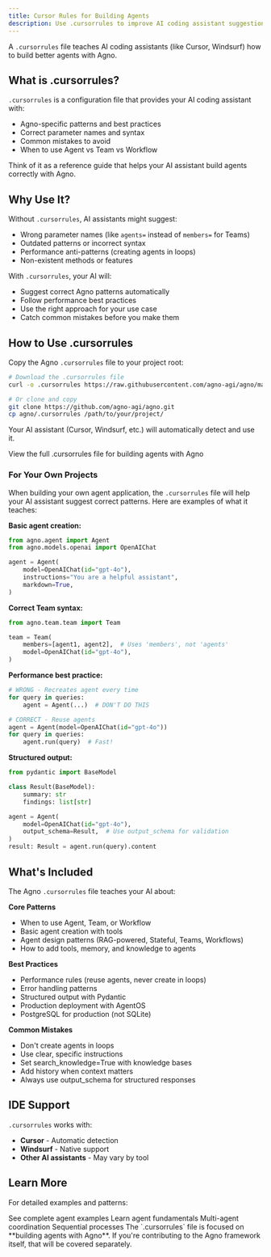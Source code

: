 ```yaml
---
title: Cursor Rules for Building Agents
description: Use .cursorrules to improve AI coding assistant suggestions when building agents with Agno
---
```


A `.cursorrules` file teaches AI coding assistants (like Cursor, Windsurf) how to build better agents with Agno.

## What is .cursorrules?

`.cursorrules` is a configuration file that provides your AI coding assistant with:
- Agno-specific patterns and best practices
- Correct parameter names and syntax
- Common mistakes to avoid
- When to use Agent vs Team vs Workflow

Think of it as a reference guide that helps your AI assistant build agents correctly with Agno.

## Why Use It?

Without `.cursorrules`, AI assistants might suggest:
- Wrong parameter names (like `agents=` instead of `members=` for Teams)
- Outdated patterns or incorrect syntax
- Performance anti-patterns (creating agents in loops)
- Non-existent methods or features

With `.cursorrules`, your AI will:
- Suggest correct Agno patterns automatically
- Follow performance best practices
- Use the right approach for your use case
- Catch common mistakes before you make them

## How to Use .cursorrules

Copy the Agno `.cursorrules` file to your project root:

```bash
# Download the .cursorrules file
curl -o .cursorrules https://raw.githubusercontent.com/agno-agi/agno/main/.cursorrules

# Or clone and copy
git clone https://github.com/agno-agi/agno.git
cp agno/.cursorrules /path/to/your/project/
```

Your AI assistant (Cursor, Windsurf, etc.) will automatically detect and use it.

<Card title="View .cursorrules on GitHub" icon="github" href="https://github.com/agno-agi/agno/blob/main/.cursorrules">
  View the full .cursorrules file for building agents with Agno
</Card>

### For Your Own Projects

When building your own agent application, the `.cursorrules` file will help your AI assistant suggest correct patterns. Here are examples of what it teaches:

**Basic agent creation:**
```python
from agno.agent import Agent
from agno.models.openai import OpenAIChat

agent = Agent(
    model=OpenAIChat(id="gpt-4o"),
    instructions="You are a helpful assistant",
    markdown=True,
)
```

**Correct Team syntax:**
```python
from agno.team.team import Team

team = Team(
    members=[agent1, agent2],  # Uses 'members', not 'agents'
    model=OpenAIChat(id="gpt-4o"),
)
```

**Performance best practice:**
```python
# WRONG - Recreates agent every time
for query in queries:
    agent = Agent(...)  # DON'T DO THIS

# CORRECT - Reuse agents
agent = Agent(model=OpenAIChat(id="gpt-4o"))
for query in queries:
    agent.run(query)  # Fast!
```

**Structured output:**
```python
from pydantic import BaseModel

class Result(BaseModel):
    summary: str
    findings: list[str]

agent = Agent(
    model=OpenAIChat(id="gpt-4o"),
    output_schema=Result,  # Use output_schema for validation
)
result: Result = agent.run(query).content
```

## What's Included

The Agno `.cursorrules` file teaches your AI about:

**Core Patterns**
- When to use Agent, Team, or Workflow
- Basic agent creation with tools
- Agent design patterns (RAG-powered, Stateful, Teams, Workflows)
- How to add tools, memory, and knowledge to agents

**Best Practices**
- Performance rules (reuse agents, never create in loops)
- Error handling patterns
- Structured output with Pydantic
- Production deployment with AgentOS
- PostgreSQL for production (not SQLite)

**Common Mistakes**
- Don't create agents in loops
- Use clear, specific instructions
- Set search_knowledge=True with knowledge bases
- Add history when context matters
- Always use output_schema for structured responses

## IDE Support

`.cursorrules` works with:
- **Cursor** - Automatic detection
- **Windsurf** - Native support
- **Other AI assistants** - May vary by tool

## Learn More

For detailed examples and patterns:

<CardGroup cols={2}>
  <Card title="Agent Examples" icon="code" href="/examples/getting-started">
    See complete agent examples
  </Card>
  
  <Card title="Agent Concepts" icon="book" href="/concepts/agents/introduction">
    Learn agent fundamentals
  </Card>
  
  <Card title="Teams" icon="users" href="/concepts/teams/introduction">
    Multi-agent coordination
  </Card>
  
  <Card title="Workflows" icon="workflow" href="/concepts/workflows/introduction">
    Sequential processes
  </Card>
</CardGroup>

<Note>
The `.cursorrules` file is focused on **building agents with Agno**. If you're contributing to the Agno framework itself, that will be covered separately.
</Note>
